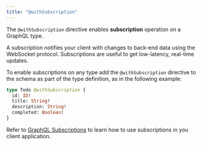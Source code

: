 ```yaml
---
title: "@withSubscription"
---
```


The `@withSubscription` directive enables **subscription** operation on a
GraphQL type.

A subscription notifies your client with changes to back-end data using the
WebSocket protocol. Subscriptions are useful to get low-latency, real-time
updates.

To enable subscriptions on any type add the `@withSubscription` directive to the
schema as part of the type definition, as in the following example:

```graphql
type Todo @withSubscription {
  id: ID!
  title: String!
  description: String!
  completed: Boolean!
}
```

Refer to [GraphQL Subscriptions](./graphql/subscriptions) to learn how to use
subscriptions in you client application.
